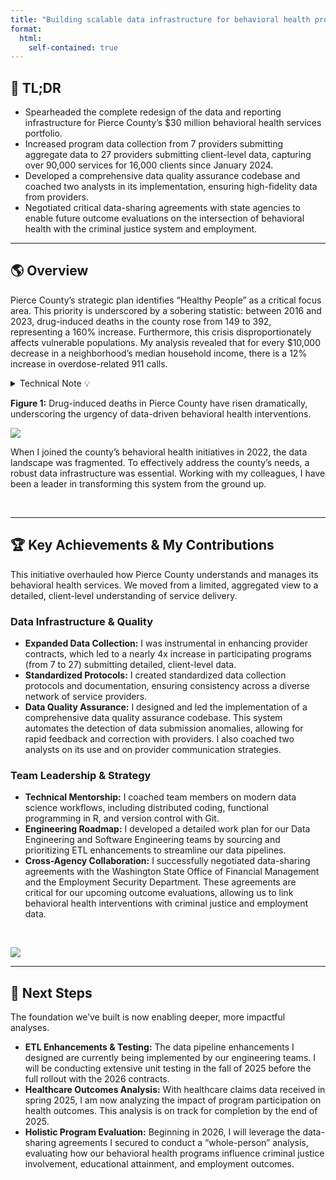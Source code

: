```yaml
---
title: "Building scalable data infrastructure for behavioral health program evaluation"
format:
  html:
    self-contained: true
---
```


## 📌 TL;DR

* Spearheaded the complete redesign of the data and reporting infrastructure for Pierce County's $30 million behavioral health services portfolio.
* Increased program data collection from 7 providers submitting aggregate data to 27 providers submitting client-level data, capturing over 90,000 services for 16,000 clients since January 2024.
* Developed a comprehensive data quality assurance codebase and coached two analysts in its implementation, ensuring high-fidelity data from providers.
* Negotiated critical data-sharing agreements with state agencies to enable future outcome evaluations on the intersection of behavioral health with the criminal justice system and employment.

---

## 🌎 Overview

Pierce County's strategic plan identifies "Healthy People" as a critical focus area. This priority is underscored by a sobering statistic: between 2016 and 2023, drug-induced deaths in the county rose from 149 to 392, representing a 160% increase. Furthermore, this crisis disproportionately affects vulnerable populations. My analysis revealed that for every $10,000 decrease in a neighborhood's median household income, there is a 12% increase in overdose-related 911 calls.

<details>
<summary>Technical Note 💡</summary>
This finding comes from a Poisson regression analysis of the number of overdose-related calls in 2023 regressed against American Community Survey data on household median income at the Census tract level. An offset for population size was included in the analysis.  

Data for Drug-induced deaths (below) come from the Washington Department of Health's tracking [network](https://doh.wa.gov/data-and-statistical-reports/washington-tracking-network-wtn/opioids/overdose-dashboard) filtered to Pierce County and any death.
</details>

**Figure 1:** Drug-induced deaths in Pierce County have risen dramatically, underscoring the urgency of data-driven behavioral health interventions.

![](images/OverdoseDeaths.png){fig-align="center"}  

When I joined the county's behavioral health initiatives in 2022, the data landscape was fragmented. To effectively address the county's needs, a robust data infrastructure was essential. Working with my colleagues, I have been a leader in transforming this system from the ground up.


<br>


---

## 🏆 Key Achievements & My Contributions

This initiative overhauled how Pierce County understands and manages its behavioral health services. We moved from a limited, aggregated view to a detailed, client-level understanding of service delivery.

### Data Infrastructure & Quality

-   **Expanded Data Collection:** I was instrumental in enhancing provider contracts, which led to a nearly 4x increase in participating programs (from 7 to 27) submitting detailed, client-level data.
-   **Standardized Protocols:** I created standardized data collection protocols and documentation, ensuring consistency across a diverse network of service providers.
-   **Data Quality Assurance:** I designed and led the implementation of a comprehensive data quality assurance codebase. This system automates the detection of data submission anomalies, allowing for rapid feedback and correction with providers. I also coached two analysts on its use and on provider communication strategies.

### Team Leadership & Strategy

-   **Technical Mentorship:** I coached team members on modern data science workflows, including distributed coding, functional programming in R, and version control with Git.
-   **Engineering Roadmap:** I developed a detailed work plan for our Data Engineering and Software Engineering teams by sourcing and prioritizing ETL enhancements to streamline our data pipelines.
-   **Cross-Agency Collaboration:** I successfully negotiated data-sharing agreements with the Washington State Office of Financial Management and the Employment Security Department. These agreements are critical for our upcoming outcome evaluations, allowing us to link behavioral health interventions with criminal justice and employment data.

<br>

![](images/ProcessRedesign.svg){fig-align="center"} 


---

## 🚀 Next Steps

The foundation we've built is now enabling deeper, more impactful analyses.

-   **ETL Enhancements & Testing:** The data pipeline enhancements I designed are currently being implemented by our engineering teams. I will be conducting extensive unit testing in the fall of 2025 before the full rollout with the 2026 contracts.
-   **Healthcare Outcomes Analysis:** With healthcare claims data received in spring 2025, I am now analyzing the impact of program participation on health outcomes. This analysis is on track for completion by the end of 2025.
-   **Holistic Program Evaluation:** Beginning in 2026, I will leverage the data-sharing agreements I secured to conduct a "whole-person" analysis, evaluating how our behavioral health programs influence criminal justice involvement, educational attainment, and employment outcomes.


